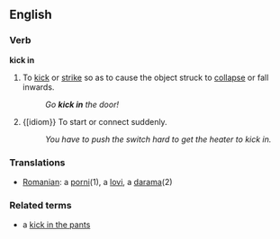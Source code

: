 ==English==

===Verb===
'''kick in'''

# To [[kick]] or [[strike]] so as to cause the object struck to [[collapse]] or fall inwards.
#: ''Go '''kick in''' the door!''
# {[idiom}} To start or connect suddenly.
#: ''You have to push the switch hard to get the heater to kick in.''

===Translations===
{{top}}
{{mid}}
*[[Romanian]]: a [[porni]](1), a [[lovi]], a [[darama]](2)
{{bottom}}

===Related terms===
*a [[kick in the pants]]